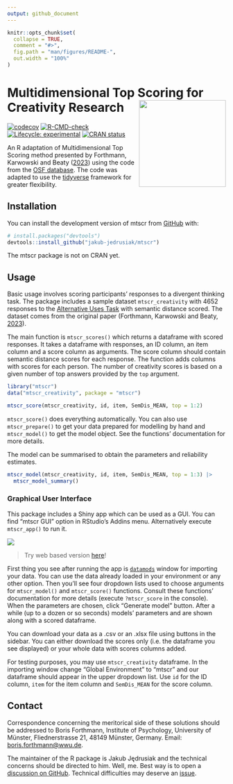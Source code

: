 ```yaml
---
output: github_document
---
```


<!-- README.md is generated from README.Rmd. Please edit that file -->

```r
knitr::opts_chunk$set(
  collapse = TRUE,
  comment = "#>",
  fig.path = "man/figures/README-",
  out.width = "100%"
)
```

# Multidimensional Top Scoring for Creativity Research <img src="./man/figures/mtscr-hex.svg" width="200" align="right"/> {#multidimentional-top-scoring-for-creativity-research}

<!-- badges: start -->

[![codecov](https://codecov.io/gh/jakub-jedrusiak/mtscr/branch/main/graph/badge.svg?token=N3UGHFK5QN)](https://codecov.io/gh/jakub-jedrusiak/mtscr) [![R-CMD-check](https://github.com/jakub-jedrusiak/mtscr/actions/workflows/R-CMD-check.yaml/badge.svg)](https://github.com/jakub-jedrusiak/mtscr/actions/workflows/R-CMD-check.yaml)
[![Lifecycle: experimental](https://img.shields.io/badge/lifecycle-experimental-orange.svg)](https://lifecycle.r-lib.org/articles/stages.html#experimental)
[![CRAN status](https://www.r-pkg.org/badges/version/mtscr)](https://CRAN.R-project.org/package=mtscr)
<!-- badges: end -->

An R adaptation of Multidimensional Top Scoring method presented by Forthmann, Karwowski and Beaty ([2023](https://doi.org/10.1037/aca0000571)) using the code from the [OSF database](https://osf.io/7rgsp/). The code was adapted to use the [tidyverse](https://www.tidyverse.org/) framework for greater flexibility.

## Installation {#installation}

You can install the development version of mtscr from [GitHub](https://github.com/) with:

``` r
# install.packages("devtools")
devtools::install_github("jakub-jedrusiak/mtscr")
```

The mtscr package is not on CRAN yet.

## Usage {#usage}

Basic usage involves scoring participants' responses to a divergent thinking task. The package includes a sample dataset `mtscr_creativity` with 4652 responses to the [Alternative Uses Task](https://en.wikipedia.org/wiki/Alternative_uses_test) with semantic distance scored. The dataset comes from the original paper (Forthmann, Karwowski and Beaty, [2023](https://doi.org/10.1037/aca0000571)).

The main function is `mtscr_scores()` which returns a dataframe with scored responses. It takes a dataframe with responses, an ID column, an item column and a score column as arguments. The score column should contain semantic distance scores for each response. The function adds columns with scores for each person. The number of creativity scores is based on a given number of top answers provided by the `top` argument.

```r
library("mtscr")
data("mtscr_creativity", package = "mtscr")

mtscr_score(mtscr_creativity, id, item, SemDis_MEAN, top = 1:2)
```

`mtscr_score()` does everything automatically. You can also use `mtscr_prepare()` to get your data prepared for modelling by hand and `mtscr_model()` to get the model object. See the functions' documentation for more details.

The model can be summarised to obtain the parameters and reliability estimates.

```r
mtscr_model(mtscr_creativity, id, item, SemDis_MEAN, top = 1:3) |>
  mtscr_model_summary()
```

### Graphical User Interface {#graphical-user-interface}

This package includes a Shiny app which can be used as a GUI. You can find "mtscr GUI" option in RStudio's Addins menu. Alternatively execute `mtscr_app()` to run it.

![](./man/figures/README-GUI-example.gif)

> Try web based version [here](https://jakub-jedrusiak.shinyapps.io/mtscr_GUI/)!

First thing you see after running the app is [`datamods`](https://github.com/dreamRs/datamods) window for importing your data. You can use the data already loaded in your environment or any other option. Then you'll see four dropdown lists used to choose arguments for `mtscr_model()` and `mtscr_score()` functions. Consult these functions' documentation for more details (execute `?mtscr_score` in the console). When the parameters are chosen, click "Generate model" button. After a while (up to a dozen or so seconds) models' parameters and are shown along with a scored dataframe.

You can download your data as a .csv or an .xlsx file using buttons in the sidebar. You can either download the scores only (i.e. the dataframe you see displayed) or your whole data with scores columns added.

For testing purposes, you may use `mtscr_creativity` dataframe. In the importing window change "Global Environment" to "mtscr" and our dataframe should appear in the upper dropdown list. Use `id` for the ID column, `item` for the item column and `SemDis_MEAN` for the score column.

## Contact {#contact}

Correspondence concerning the meritorical side of these solutions should be addressed to Boris Forthmann, Institute of Psychology, University of Münster, Fliednerstrasse 21, 48149 Münster, Germany. Email: [boris.forthmann\@wwu.de](mailto:boris.forthmann@wwu.de){.email}.

The maintainer of the R package is Jakub Jędrusiak and the technical concerns should be directed to him. Well, me. Best way is to open a [discussion on GitHub](https://github.com/jakub-jedrusiak/mtscr/discussions). Technical difficulties may deserve an [issue](https://github.com/jakub-jedrusiak/mtscr/issues).
